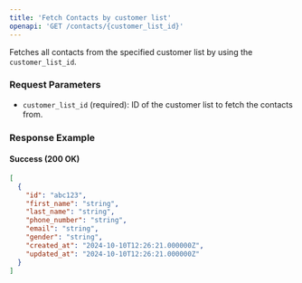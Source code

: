 ```yaml
---
title: 'Fetch Contacts by customer list'
openapi: 'GET /contacts/{customer_list_id}'
---
```


Fetches all contacts from the specified customer list by using the `customer_list_id`.

### Request Parameters

- `customer_list_id` (required): ID of the customer list to fetch the contacts from.

### Response Example

#### Success (200 OK)

```json
[
  {
    "id": "abc123",
    "first_name": "string",
    "last_name": "string",
    "phone_number": "string",
    "email": "string",
    "gender": "string",
    "created_at": "2024-10-10T12:26:21.000000Z",
    "updated_at": "2024-10-10T12:26:21.000000Z"
  }
]
